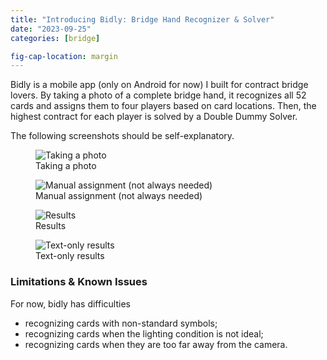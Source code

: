 ```yaml
---
title: "Introducing Bidly: Bridge Hand Recognizer & Solver"
date: "2023-09-25"
categories: [bridge]

fig-cap-location: margin
---
```


Bidly is a mobile app (only on Android for now) I built for contract bridge lovers.
By taking a photo of a complete bridge hand, it recognizes all 52 cards and
assigns them to four players based on card locations.
Then, the highest contract for each player is solved by a Double Dummy Solver.

The following screenshots should be self-explanatory.

![Taking a photo](screen1.png)

![Manual assignment (not always needed)](screen2.png)

![Results](screen4.png)

![Text-only results](screen3.png)



### Limitations & Known Issues
For now, bidly has difficulties

- recognizing cards with non-standard symbols;
- recognizing cards when the lighting condition is not ideal;
- recognizing cards when they are too far away from the camera.
